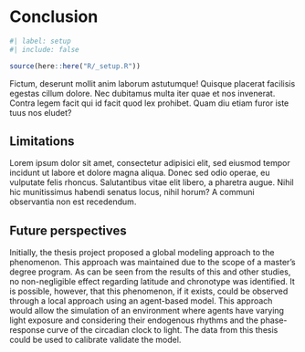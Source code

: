 <!-- %:::% .common h1 begin %:::% -->
# Conclusion
<!-- %:::% .common h1 end %:::% -->

```r
#| label: setup
#| include: false

source(here::here("R/_setup.R"))
```

Fictum, deserunt mollit anim laborum astutumque! Quisque placerat facilisis egestas cillum dolore. Nec dubitamus multa iter quae et nos invenerat. Contra legem facit qui id facit quod lex prohibet. Quam diu etiam furor iste tuus nos eludet?

## Limitations

Lorem ipsum dolor sit amet, consectetur adipisici elit, sed eiusmod tempor incidunt ut labore et dolore magna aliqua. Donec sed odio operae, eu vulputate felis rhoncus. Salutantibus vitae elit libero, a pharetra augue. Nihil hic munitissimus habendi senatus locus, nihil horum? A communi observantia non est recedendum.

## Future perspectives

Initially, the thesis project proposed a global modeling approach to the phenomenon. This approach was maintained due to the scope of a master's degree program. As can be seen from the results of this and other studies, no non-negligible effect regarding latitude and chronotype was identified. It is possible, however, that this phenomenon, if it exists, could be observed through a local approach using an agent-based model. This approach would allow the simulation of an environment where agents have varying light exposure and considering their endogenous rhythms and the phase-response curve of the circadian clock to light. The data from this thesis could be used to calibrate validate the model.

<!-- textual end -->

```{=latex}
\postextual

\begingroup
\renewcommand{\baselinestretch}{1}
\setcounter{footnote}{0}
\renewcommand{\thefootnote}{\fnsymbol{footnote}}
\printbibliography[heading=bibheading]
\endgroup

\tocskipone
\tocprintchapternonum
\addcontentsline{toc}{chapter}{\newbibname}
```
